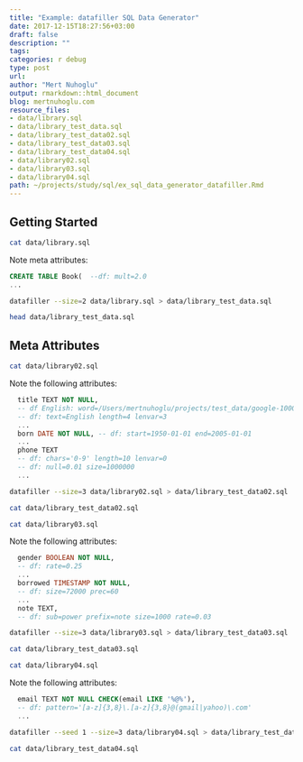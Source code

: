 ```yaml
---
title: "Example: datafiller SQL Data Generator"
date: 2017-12-15T18:27:56+03:00 
draft: false
description: ""
tags:
categories: r debug
type: post
url:
author: "Mert Nuhoglu"
output: rmarkdown::html_document
blog: mertnuhoglu.com
resource_files:
- data/library.sql
- data/library_test_data.sql
- data/library_test_data02.sql
- data/library_test_data03.sql
- data/library_test_data04.sql
- data/library02.sql
- data/library03.sql
- data/library04.sql
path: ~/projects/study/sql/ex_sql_data_generator_datafiller.Rmd
---
```


## Getting Started 

``` bash
cat data/library.sql
``` 

Note meta attributes:

``` sql
CREATE TABLE Book(  --df: mult=2.0
...
``` 

``` bash
datafiller --size=2 data/library.sql > data/library_test_data.sql
``` 

``` bash
head data/library_test_data.sql
``` 

## Meta Attributes

``` bash
cat data/library02.sql
``` 

Note the following attributes:

``` sql
  title TEXT NOT NULL, 
  -- df English: word=/Users/mertnuhoglu/projects/test_data/google-10000-english-no-swears.txt
  -- df: text=English length=4 lenvar=3
  ...
  born DATE NOT NULL, -- df: start=1950-01-01 end=2005-01-01
  ...
  phone TEXT 
  -- df: chars='0-9' length=10 lenvar=0
  -- df: null=0.01 size=1000000
  ...
``` 

``` bash
datafiller --size=3 data/library02.sql > data/library_test_data02.sql
``` 

``` bash
cat data/library_test_data02.sql
``` 

``` bash
cat data/library03.sql
``` 

Note the following attributes:

``` sql
  gender BOOLEAN NOT NULL, 
  -- df: rate=0.25
  ...
  borrowed TIMESTAMP NOT NULL, 
  -- df: size=72000 prec=60
  ...
  note TEXT,
  -- df: sub=power prefix=note size=1000 rate=0.03
``` 

``` bash
datafiller --size=3 data/library03.sql > data/library_test_data03.sql
``` 

``` bash
cat data/library_test_data03.sql
``` 

``` bash
cat data/library04.sql
``` 

Note the following attributes:

``` sql
  email TEXT NOT NULL CHECK(email LIKE '%@%'),
  -- df: pattern='[a-z]{3,8}\.[a-z]{3,8}@(gmail|yahoo)\.com'
  ...
``` 

``` bash
datafiller --seed 1 --size=3 data/library04.sql > data/library_test_data04.sql
``` 

``` bash
cat data/library_test_data04.sql
``` 

